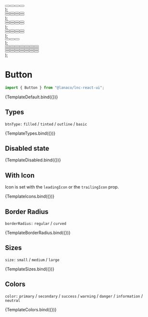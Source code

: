 
<Meta title="General/Button" component={Button} />


  <div style={{ display: "flex", gap: "16px" }}>
    <Button {...args} btnType={"filled"} />
    <Button {...args} btnType={"tinted"} />
    <Button {...args} btnType={"outline"} />
    <Button {...args} btnType={"basic"} />
  </div>
);

  <div>
    <div style={{ display: "flex", gap: "16px", marginBottom: "16px" }}>
      <Button {...args} btnType={"filled"} borderRadius={"regular"} />
      <Button {...args} btnType={"tinted"} borderRadius={"regular"} />
      <Button {...args} btnType={"outline"} borderRadius={"regular"} />
      <Button {...args} btnType={"basic"} borderRadius={"regular"} />
    </div>
    <div style={{ display: "flex", gap: "16px" }}>
      <Button
        {...args}
        btnType={"filled"}
        borderRadius={"curved"}
        leadingIcon="user"
      />
      <Button
        {...args}
        btnType={"tinted"}
        borderRadius={"curved"}
        leadingIcon="user"
      />
      <Button
        {...args}
        btnType={"outline"}
        borderRadius={"curved"}
        leadingIcon="user"
      />
      <Button
        {...args}
        btnType={"basic"}
        borderRadius={"curved"}
        leadingIcon="user"
      />
    </div>
  </div>
);

  <div>
    <div style={{ display: "flex", gap: "16px", marginBottom: "12px" }}>
      <Button {...args} leadingIcon={"user"} btnType={"filled"} />
      <Button {...args} leadingIcon={"user"} btnType={"tinted"} />
      <Button {...args} leadingIcon={"user"} btnType={"outline"} />
      <Button {...args} leadingIcon={"user"} btnType={"basic"} />
    </div>
    <div style={{ display: "flex", gap: "16px" }}>
      <Button {...args} trailingIcon={"clock"} btnType={"filled"} />
      <Button {...args} trailingIcon={"clock"} btnType={"tinted"} />
      <Button {...args} trailingIcon={"clock"} btnType={"outline"} />
      <Button {...args} trailingIcon={"clock"} btnType={"basic"} />
    </div>
  </div>
);

  <div>
    <div style={{ display: "flex", gap: "16px", marginBottom: "12px" }}>
      <Button {...args} leadingIcon={"user"} btnType={"filled"} />
      <Button {...args} leadingIcon={"user"} btnType={"tinted"} />
      <Button {...args} leadingIcon={"user"} btnType={"outline"} />
      <Button {...args} leadingIcon={"user"} btnType={"basic"} />
    </div>
    <div style={{ display: "flex", gap: "16px" }}>
      <Button
        {...args}
        trailingIcon={"clock"}
        btnType={"filled"}
        iconStyle={"regular"}
      />
      <Button
        {...args}
        trailingIcon={"clock"}
        btnType={"tinted"}
        iconStyle={"regular"}
      />
      <Button
        {...args}
        trailingIcon={"clock"}
        btnType={"outline"}
        iconStyle={"regular"}
      />
      <Button
        {...args}
        trailingIcon={"clock"}
        btnType={"basic"}
        iconStyle={"regular"}
      />
    </div>
  </div>
);

  <div style={{ display: "flex", gap: "16px" }}>
    <Button {...args} size="small" />
    <Button {...args} size="medium" />
    <Button {...args} size="large" />
  </div>
);

  <div>
    <div style={{ display: "flex", gap: "16px", marginBottom: "16px" }}>
      <Button {...args} btnType={"filled"} color="primary" leadingIcon={"user"} />
      <Button {...args} btnType={"filled"} color="secondary" />
      <Button {...args} btnType={"filled"} color="success" />
      <Button {...args} btnType={"filled"} color="warning" />
      <Button {...args} btnType={"filled"} color="danger" />
      <Button {...args} btnType={"filled"} color="information" />
      <Button
        {...args}
        type={"filled"}
        color="neutral"
        trailingIcon={"clock"}
      />
    </div>
    <div style={{ display: "flex", gap: "16px", marginBottom: "16px" }}>
      <Button {...args} btnType={"tinted"} color="primary" />
      <Button
        {...args}
        type={"tinted"}
        color="secondary"
        leadingIcon={"user"}
      />
      <Button {...args} btnType={"tinted"} color="success" />
      <Button {...args} btnType={"tinted"} color="warning" />
      <Button {...args} btnType={"tinted"} color="danger" />
      <Button
        {...args}
        btnType={"tinted"}
        color="information"
        trailingIcon={"clock"}
      />
      <Button {...args} type={"tinted"} color="neutral" />
    </div>
    <div style={{ display: "flex", gap: "16px", marginBottom: "16px" }}>
      <Button {...args} btnType={"basic"} color="primary" />
      <Button {...args} btnType={"basic"} color="secondary" />
      <Button {...args} btnType={"basic"} color="success" leadingIcon={"user"} />
      <Button {...args} btnType={"basic"} color="warning" />
      <Button {...args} btnType={"basic"} color="danger" trailingIcon={"clock"} />
      <Button {...args} btnType={"basic"} color="information" />
      <Button {...args} btnType={"basic"} color="neutral" />
    </div>
    <div style={{ display: "flex", gap: "16px" }}>
      <Button {...args} btnType={"outline"} color="primary" />
      <Button {...args} btnType={"outline"} color="secondary" />
      <Button {...args} btnType={"outline"} color="success" />
      <Button
        {...args}
        btnType={"outline"}
        color="warning"
        leadingIcon={"user"}
        trailingIcon={"clock"}
      />
      <Button {...args} btnType={"outline"} color="danger" />
      <Button {...args} btnType={"outline"} color="information" />
      <Button {...args} btnType={"outline"} color="neutral" />
    </div>
  </div>
);

# Button

```jsx
import { Button } from "@lanaco/lnc-react-ui";
```

<Canvas>
  <Story
    name="Default"
    args={{
      text: "Button",
    }}
  >
    {TemplateDefault.bind({})}
  </Story>
</Canvas>

<ArgsTable story="Default" />

## Types

`btnType:` `filled` / `tinted` / `outline` / `basic`

<Canvas>
  <Story
    name="Types"
    args={{
      text: "Button",
    }}
  >
    {TemplateTypes.bind({})}
  </Story>
</Canvas>

## Disabled state

<Canvas>
  <Story
    name="Disabled"
    args={{
      disabled: true,
      text: "Button",
      iconStyle: "solid",
    }}
  >
    {TemplateDisabled.bind({})}
  </Story>
</Canvas>

## With Icon

Icon is set with the `leadingIcon` or the `trailingIcon` prop.

<Canvas>
  <Story
    name="With Icon"
    args={{
      text: "Button",
    }}
  >
    {TemplateIcons.bind({})}
  </Story>
</Canvas>

## Border Radius

`borderRadius:` `regular` / `curved`

<Canvas>
  <Story
    name="Border Radius"
    args={{
      text: "Button",
    }}
  >
    {TemplateBorderRadius.bind({})}
  </Story>
</Canvas>

## Sizes

`size:` `small` / `medium` / `large`

<Canvas>
  <Story
    name="Sizes"
    args={{
      text: "Button",
    }}
  >
    {TemplateSizes.bind({})}
  </Story>
</Canvas>

## Colors

`color:` `primary` / `secondary` / `success` / `warning` / `danger` / `information` / `neutral`

<Canvas>
  <Story
    name="Colors"
    args={{
      text: "Button",
    }}
  >
    {TemplateColors.bind({})}
  </Story>
</Canvas>
